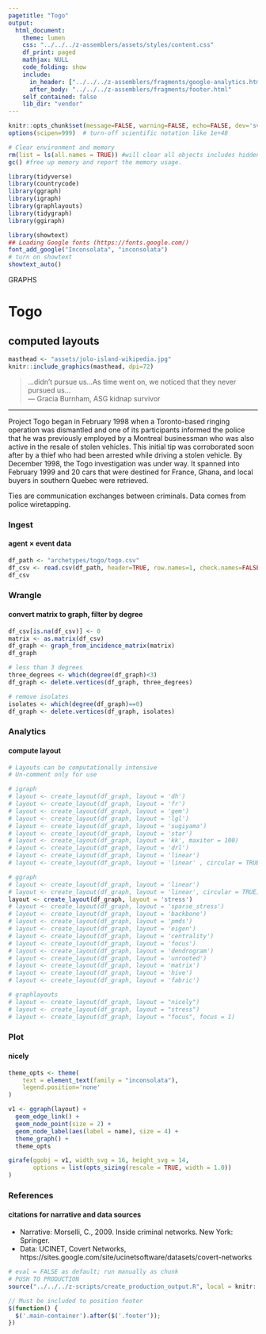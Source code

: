 ```yaml
---
pagetitle: "Togo"
output:
  html_document:
    theme: lumen
    css: "../../../z-assemblers/assets/styles/content.css"
    df_print: paged
    mathjax: NULL
    code_folding: show
    include:
      in_header: ["../../../z-assemblers/fragments/google-analytics.html", "../../../z-assemblers/fragments/header.html"]
      after_body: "../../../z-assemblers/fragments/footer.html"
    self_contained: false
    lib_dir: "vendor"
---
```


```r

knitr::opts_chunk$set(message=FALSE, warning=FALSE, echo=FALSE, dev='svg')
options(scipen=999)  # turn-off scientific notation like 1e+48

# Clear environment and memory
rm(list = ls(all.names = TRUE)) #will clear all objects includes hidden objects.
gc() #free up memory and report the memory usage.

library(tidyverse)
library(countrycode)
library(ggraph)
library(igraph)
library(graphlayouts)
library(tidygraph)
library(ggiraph)

library(showtext)
## Loading Google fonts (https://fonts.google.com/)
font_add_google("Inconsolata", "inconsolata")
# turn on showtext
showtext_auto()

```

<div class="activity">
GRAPHS
</div>

# Togo
## computed layouts

```r

masthead <- "assets/jolo-island-wikipedia.jpg"
knitr::include_graphics(masthead, dpi=72)

```

> ...didn't pursue us...As time went on, we noticed that they never pursued us...\
--- Gracia Burnham, ASG kidnap survivor\

***

Project Togo began in February 1998 when a Toronto-based ringing operation was dismantled and one of its participants informed the police that he was previously employed by a Montreal businessman who was also active in the resale of stolen vehicles. This initial tip was corroborated soon after by a thief who had been arrested while driving a stolen vehicle. By December 1998, the Togo investigation was under way. It spanned into February 1999 and 20 cars that were destined for France, Ghana, and local buyers in southern Quebec were retrieved.

Ties are communication exchanges between criminals. Data comes from police wiretapping.

### Ingest
#### agent × event data

```r

df_path <- "archetypes/togo/togo.csv"
df_csv <- read.csv(df_path, header=TRUE, row.names=1, check.names=FALSE, na.strings = "")
df_csv

```


### Wrangle
#### convert matrix to graph, filter by degree


```r

df_csv[is.na(df_csv)] <- 0
matrix <- as.matrix(df_csv) 
df_graph <- graph_from_incidence_matrix(matrix)
df_graph

# less than 3 degrees
three_degrees <- which(degree(df_graph)<3)
df_graph <- delete.vertices(df_graph, three_degrees)

# remove isolates
isolates <- which(degree(df_graph)==0)
df_graph <- delete.vertices(df_graph, isolates)


```


### Analytics
#### compute layout


```r

# Layouts can be computationally intensive
# Un-comment only for use

# igraph
# layout <- create_layout(df_graph, layout = 'dh')
# layout <- create_layout(df_graph, layout = 'fr')
# layout <- create_layout(df_graph, layout = 'gem')
# layout <- create_layout(df_graph, layout = 'lgl')
# layout <- create_layout(df_graph, layout = 'sugiyama')
# layout <- create_layout(df_graph, layout = 'star')
# layout <- create_layout(df_graph, layout = 'kk', maxiter = 100)
# layout <- create_layout(df_graph, layout = 'drl')
# layout <- create_layout(df_graph, layout = 'linear')
# layout <- create_layout(df_graph, layout = 'linear' , circular = TRUE)

# ggraph
# layout <- create_layout(df_graph, layout = 'linear')
# layout <- create_layout(df_graph, layout = 'linear', circular = TRUE)
layout <- create_layout(df_graph, layout = 'stress')
# layout <- create_layout(df_graph, layout = 'sparse_stress')
# layout <- create_layout(df_graph, layout = 'backbone')
# layout <- create_layout(df_graph, layout = 'pmds')
# layout <- create_layout(df_graph, layout = 'eigen')
# layout <- create_layout(df_graph, layout = 'centrality')
# layout <- create_layout(df_graph, layout = 'focus')
# layout <- create_layout(df_graph, layout = 'dendrogram')
# layout <- create_layout(df_graph, layout = 'unrooted')
# layout <- create_layout(df_graph, layout = 'matrix')
# layout <- create_layout(df_graph, layout = 'hive')
# layout <- create_layout(df_graph, layout = 'fabric')

# graphlayouts
# layout <- create_layout(df_graph, layout = "nicely")
# layout <- create_layout(df_graph, layout = "stress")
# layout <- create_layout(df_graph, layout = "focus", focus = 1)

```


### Plot
#### nicely


```r

theme_opts <- theme(
    text = element_text(family = "inconsolata"), 
    legend.position='none'
)

v1 <- ggraph(layout) + 
  geom_edge_link() +
  geom_node_point(size = 2) +
  geom_node_label(aes(label = name), size = 4) +
  theme_graph() +
  theme_opts

girafe(ggobj = v1, width_svg = 16, height_svg = 14,
       options = list(opts_sizing(rescale = TRUE, width = 1.0))
)


```


### References
#### citations for narrative and data sources


* Narrative: Morselli, C., 2009. Inside criminal networks. New York: Springer.
* Data: UCINET, Covert Networks, https://sites.google.com/site/ucinetsoftware/datasets/covert-networks


```r

# eval = FALSE as default; run manually as chunk
# PUSH TO PRODUCTION
source("../../../z-scripts/create_production_output.R", local = knitr::knit_global())

```



```js

// Must be included to position footer
$(function() {
  $('.main-container').after($('.footer'));
})

```




